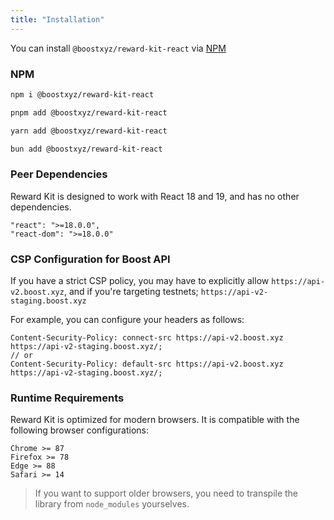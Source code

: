 ```yaml
---
title: "Installation"
---
```



<RewardKitDisclaimer />

You can install `@boostxyz/reward-kit-react` via [NPM](https://www.npmjs.com/package/@boostxyz/reward-kit-react)

### NPM

<CodeGroup>

```bash npm
npm i @boostxyz/reward-kit-react
```

```bash pnpm
pnpm add @boostxyz/reward-kit-react
```

```bash yarn
yarn add @boostxyz/reward-kit-react
```

```bash bun
bun add @boostxyz/reward-kit-react
```

</CodeGroup>

### Peer Dependencies

Reward Kit is designed to work with React 18 and 19, and has no other dependencies.

```
"react": ">=18.0.0",
"react-dom": ">=18.0.0"
```

### CSP Configuration for Boost API

If you have a strict CSP policy, you may have to explicitly allow `https://api-v2.boost.xyz`, and if you're targeting testnets; `https://api-v2-staging.boost.xyz`

For example, you can configure your headers as follows:

```
Content-Security-Policy: connect-src https://api-v2.boost.xyz https://api-v2-staging.boost.xyz/;
// or
Content-Security-Policy: default-src https://api-v2.boost.xyz https://api-v2-staging.boost.xyz/;
```

### Runtime Requirements

Reward Kit is optimized for modern browsers. It is compatible with the following browser configurations:

```
Chrome >= 87
Firefox >= 78
Edge >= 88
Safari >= 14
```

> If you want to support older browsers, you need to transpile the library from `node_modules` yourselves.
